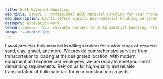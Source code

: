 ```yaml
---
title: Bulk Material Handling
seo_title: Lavori - Professional Bulk Material Handling for Your Projects
seo_description: Lavori offers quality bulk material handling services, including sand, clay, crushed stone, and recycled materials. Reliable partner for your construction and landscaping projects.
category: excavation work
teaser: Lavori - Your reliable partner for bulk material handling. Professional services for your construction needs.
image: "./header.jpg"
---
```

<p>
Lavori provides bulk material handling services for a wide range of projects: sand, clay, gravel, and more. We provide comprehensive services from transportation to loading at the designated location. With modern equipment and experienced employees, we are ready to meet your most demanding requirements. Rely on us for high-quality and reliable transportation of bulk materials for your construction projects.
</p>